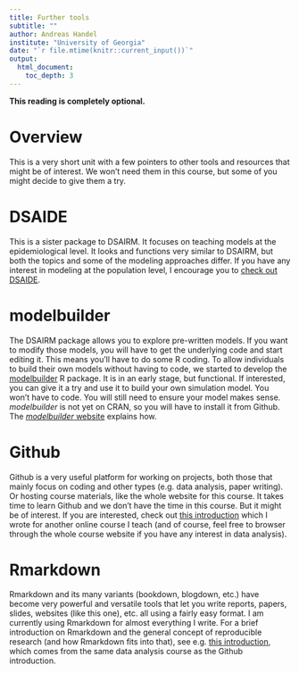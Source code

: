 ```yaml
---
title: Further tools 
subtitle: ""
author: Andreas Handel
institute: "University of Georgia"
date: "`r file.mtime(knitr::current_input())`"
output: 
  html_document:
    toc_depth: 3
---
```


**This reading is completely optional.**


# Overview
This is a very short unit with a few pointers to other tools and resources that might be of interest. We won't need them in this course, but some of you might decide to give them a try.


# DSAIDE
This is a sister package to DSAIRM. It focuses on teaching models at the epidemiological level. It looks and functions very similar to DSAIRM, but both the topics and some of the modeling approaches differ. If you have any interest in modeling at the population level, I encourage you to [check out DSAIDE](https://ahgroup.github.io/DSAIDE/).

# modelbuilder
The DSAIRM package allows you to explore pre-written models. If you want to modify those models, you will have to get the underlying code and start editing it. This means you'll have to do some R coding. To allow individuals to build their own models without having to code, we started to develop the [modelbuilder](https://ahgroup.github.io/modelbuilder/) R package. It is in an early stage, but functional. If interested, you can give it a try and use it to build your own simulation model. You won't have to code. You will still need to ensure your model makes sense. _modelbuilder_ is not yet on CRAN, so you will have to install it from Github. The [_modelbuilder_ website](https://ahgroup.github.io/modelbuilder/) explains how.


# Github
Github is a very useful platform for working on projects, both those that mainly focus on coding and other types (e.g. data analysis, paper writing). Or hosting course materials, like the whole website for this course. It takes time to learn Github and we don't have the time in this course. But it might be of interest. If you are interested, check out [this introduction](https://andreashandel.github.io/MADAcourse/Github_Introduction.html) which I wrote for another online course I teach (and of course, feel free to browser through the whole course website if you have any interest in data analysis).


# Rmarkdown
Rmarkdown and its many variants (bookdown, blogdown, etc.) have become very powerful and versatile tools that let you write reports, papers, slides, websites (like this one), etc. all using a fairly easy format. I am currently using Rmarkdown for almost everything I write. For a brief introduction on Rmarkdown and the general concept of reproducible research (and how Rmarkdown fits into that), see e.g. [this introduction](https://andreashandel.github.io/MADAcourse/ToolsforReproducibility.html), which comes from the same data analysis course as the Github introduction.




